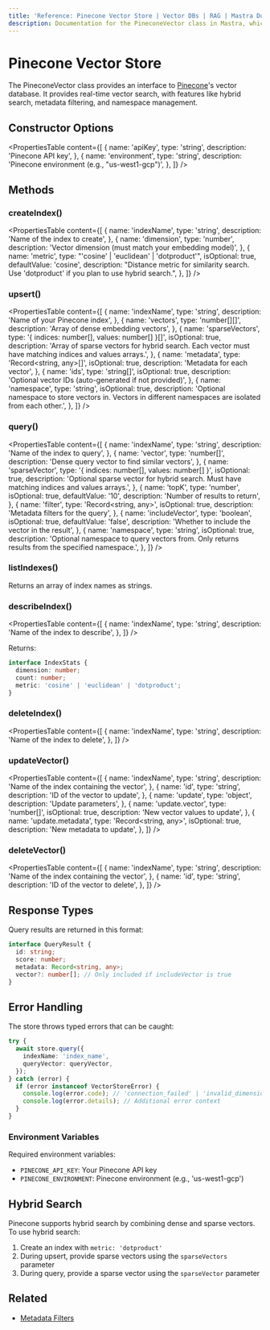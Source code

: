 ```yaml
---
title: 'Reference: Pinecone Vector Store | Vector DBs | RAG | Mastra Docs'
description: Documentation for the PineconeVector class in Mastra, which provides an interface to Pinecone's vector database.
---
```


# Pinecone Vector Store

The PineconeVector class provides an interface to [Pinecone](https://www.pinecone.io/)'s vector database.
It provides real-time vector search, with features like hybrid search, metadata filtering, and namespace management.

## Constructor Options

<PropertiesTable
  content={[
    {
      name: 'apiKey',
      type: 'string',
      description: 'Pinecone API key',
    },
    {
      name: 'environment',
      type: 'string',
      description: 'Pinecone environment (e.g., "us-west1-gcp")',
    },
  ]}
/>

## Methods

### createIndex()

<PropertiesTable
  content={[
    {
      name: 'indexName',
      type: 'string',
      description: 'Name of the index to create',
    },
    {
      name: 'dimension',
      type: 'number',
      description: 'Vector dimension (must match your embedding model)',
    },
    {
      name: 'metric',
      type: "'cosine' | 'euclidean' | 'dotproduct'",
      isOptional: true,
      defaultValue: 'cosine',
      description: "Distance metric for similarity search. Use 'dotproduct' if you plan to use hybrid search.",
    },
  ]}
/>

### upsert()

<PropertiesTable
  content={[
    {
      name: 'indexName',
      type: 'string',
      description: 'Name of your Pinecone index',
    },
    {
      name: 'vectors',
      type: 'number[][]',
      description: 'Array of dense embedding vectors',
    },
    {
      name: 'sparseVectors',
      type: '{ indices: number[], values: number[] }[]',
      isOptional: true,
      description:
        'Array of sparse vectors for hybrid search. Each vector must have matching indices and values arrays.',
    },
    {
      name: 'metadata',
      type: 'Record<string, any>[]',
      isOptional: true,
      description: 'Metadata for each vector',
    },
    {
      name: 'ids',
      type: 'string[]',
      isOptional: true,
      description: 'Optional vector IDs (auto-generated if not provided)',
    },
    {
      name: 'namespace',
      type: 'string',
      isOptional: true,
      description:
        'Optional namespace to store vectors in. Vectors in different namespaces are isolated from each other.',
    },
  ]}
/>

### query()

<PropertiesTable
  content={[
    {
      name: 'indexName',
      type: 'string',
      description: 'Name of the index to query',
    },
    {
      name: 'vector',
      type: 'number[]',
      description: 'Dense query vector to find similar vectors',
    },
    {
      name: 'sparseVector',
      type: '{ indices: number[], values: number[] }',
      isOptional: true,
      description: 'Optional sparse vector for hybrid search. Must have matching indices and values arrays.',
    },
    {
      name: 'topK',
      type: 'number',
      isOptional: true,
      defaultValue: '10',
      description: 'Number of results to return',
    },
    {
      name: 'filter',
      type: 'Record<string, any>',
      isOptional: true,
      description: 'Metadata filters for the query',
    },
    {
      name: 'includeVector',
      type: 'boolean',
      isOptional: true,
      defaultValue: 'false',
      description: 'Whether to include the vector in the result',
    },
    {
      name: 'namespace',
      type: 'string',
      isOptional: true,
      description: 'Optional namespace to query vectors from. Only returns results from the specified namespace.',
    },
  ]}
/>

### listIndexes()

Returns an array of index names as strings.

### describeIndex()

<PropertiesTable
  content={[
    {
      name: 'indexName',
      type: 'string',
      description: 'Name of the index to describe',
    },
  ]}
/>

Returns:

```typescript copy
interface IndexStats {
  dimension: number;
  count: number;
  metric: 'cosine' | 'euclidean' | 'dotproduct';
}
```

### deleteIndex()

<PropertiesTable
  content={[
    {
      name: 'indexName',
      type: 'string',
      description: 'Name of the index to delete',
    },
  ]}
/>

### updateVector()

<PropertiesTable
  content={[
    {
      name: 'indexName',
      type: 'string',
      description: 'Name of the index containing the vector',
    },
    {
      name: 'id',
      type: 'string',
      description: 'ID of the vector to update',
    },
    {
      name: 'update',
      type: 'object',
      description: 'Update parameters',
    },
    {
      name: 'update.vector',
      type: 'number[]',
      isOptional: true,
      description: 'New vector values to update',
    },
    {
      name: 'update.metadata',
      type: 'Record<string, any>',
      isOptional: true,
      description: 'New metadata to update',
    },
  ]}
/>

### deleteVector()

<PropertiesTable
  content={[
    {
      name: 'indexName',
      type: 'string',
      description: 'Name of the index containing the vector',
    },
    {
      name: 'id',
      type: 'string',
      description: 'ID of the vector to delete',
    },
  ]}
/>

## Response Types

Query results are returned in this format:

```typescript copy
interface QueryResult {
  id: string;
  score: number;
  metadata: Record<string, any>;
  vector?: number[]; // Only included if includeVector is true
}
```

## Error Handling

The store throws typed errors that can be caught:

```typescript copy
try {
  await store.query({
    indexName: 'index_name',
    queryVector: queryVector,
  });
} catch (error) {
  if (error instanceof VectorStoreError) {
    console.log(error.code); // 'connection_failed' | 'invalid_dimension' | etc
    console.log(error.details); // Additional error context
  }
}
```

### Environment Variables

Required environment variables:

- `PINECONE_API_KEY`: Your Pinecone API key
- `PINECONE_ENVIRONMENT`: Pinecone environment (e.g., 'us-west1-gcp')

## Hybrid Search

Pinecone supports hybrid search by combining dense and sparse vectors. To use hybrid search:

1. Create an index with `metric: 'dotproduct'`
2. During upsert, provide sparse vectors using the `sparseVectors` parameter
3. During query, provide a sparse vector using the `sparseVector` parameter

## Related

- [Metadata Filters](./metadata-filters)
